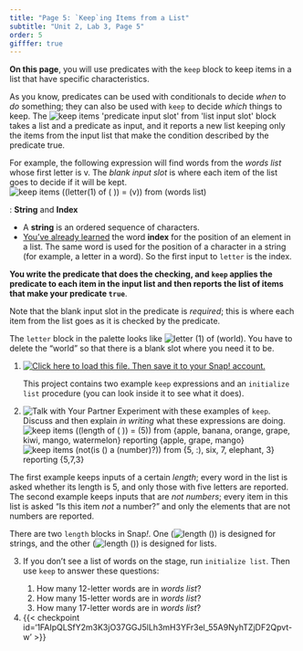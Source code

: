 ```yaml
---
title: "Page 5: `Keep`ing Items from a List"
subtitle: "Unit 2, Lab 3, Page 5"
order: 5
gifffer: true
---
```


::: learn
**On this page**, you will use predicates with the `keep` block to keep items in a list that have specific characteristics.
:::

As you know, predicates can be used with conditionals to decide <em>when</em> to <em>do</em> something; they can also be used with `keep` to decide <em>which</em> things to keep. The <img src="/img/blocks/keep.png" title="keep items &apos;predicate input slot&apos; from &apos;list input slot&apos;" alt="keep items &apos;predicate input slot&apos; from &apos;list input slot&apos;" class="inline"/> block takes a list and a predicate as input, and it reports a new list keeping only the items from the input list that make the condition described by the predicate true.

For example, the following expression will find words from the <var>words list</var> whose first letter is v. The <em>blank input slot</em> is where each item of the list goes to decide if it will be kept.<br> <img src="/img/2-complexity/keep-example-6.png" title="keep items  ((letter(1) of ( )) = (v)) from (words list)" alt="keep items  ((letter(1) of ( )) = (v)) from (words list)" class="ms-4"/>

::: vocabFullWidth
: **String** and **Index**

<ul>



<li>A **string** is an ordered sequence of characters.</li>



<li><a href="/unit-2/lab-2/2-quizzes.html" title="You've already learned the word index">You've already learned</a> the word **index** for the position of an element in a list. The same word is used for the position of a character in a string (for example, a letter in a word). So the first input to `letter` is the index.</li>

</ul>
:::

::: takeNote
**You write the predicate that does the checking, and `keep` applies the predicate to each item in the input list and then reports the list of items that make your predicate `true`**.

Note that the blank input slot in the predicate is <em>required</em>; this is where each item from the list goes as it is checked by the predicate.

::: endnote
The `letter` block in the palette looks like <img src="/img/blocks/letter-1-of-world.png" title="letter (1) of (world)" alt="letter (1) of (world)"/>. You have to delete the "world" so that there is a blank slot where you need it to be.
:::
:::

::: {#first .forYouToDo}
<ol>

<li>

<a class="run" href="/prog/2-complexity/U2L3-KeepingData.xml" target="_blank"><img src="/img/icons/load-save.png" title="Click here to load this file. Then save it to your Snap! account." alt="Click here to load this file. Then save it to your Snap! account." class="inline"/></a>

::: endnote
This project contains two example `keep` expressions and an `initialize list` procedure (you can look inside it to see what it does).
:::

</li>

<li><img src="/img/icons/talk-with-your-partner.png" title="Talk with Your Partner" alt="Talk with Your Partner" class="inline"/> Experiment with these examples of `keep`. Discuss and then explain <em>in writing</em> what these expressions are doing.<br /> <img src="/img/2-complexity/keep-example-4.png" title="keep items  ((length of ( )) = (5)) from {apple, banana, orange, grape, kiwi, mango, watermelon} reporting {apple, grape, mango}" alt="keep items  ((length of ( )) = (5)) from {apple, banana, orange, grape, kiwi, mango, watermelon} reporting {apple, grape, mango}" class="ms-4"/><br /> <img src="/img/2-complexity/keep-example-7.png" title="keep items  (not(is () a (number)?)) from {5, :), six, 7, elephant, 3} reporting {5,7,3}" alt="keep items  (not(is () a (number)?)) from {5, :), six, 7, elephant, 3} reporting {5,7,3}" class="ms-4"/></li>

</ol>
:::

The first example keeps inputs of a certain <em>length</em>; every word in the list is asked whether its length is 5, and only those with five letters are reported. The second example keeps inputs that are <em>not numbers</em>; every item in this list is asked "Is this item <em>not</em> a number?" and only the elements that are not numbers are reported.

There are two `length` blocks in Snap<em>!</em>. One (<img src="/img/blocks/length-of-blank-operator.png" title="length ()" alt="length ()" class="inline"/>) is designed for strings, and the other (<img src="/img/blocks/length-list.png" title="length ()" alt="length ()" class="inline"/>) is designed for lists.

::: forYouToDo
<ol start="3">

<li>

If you don't see a list of words on the stage, run `initialize list`. Then use `keep` to answer these questions:

<ol>

<li>How many 12-letter words are in <var>words list</var>?</li>

<li>How many 15-letter words are in <var>words list</var>?</li>

<li>How many 17-letter words are in <var>words list</var>?</li>

</ol>

</li>

<li> {{< checkpoint id='1FAIpQLSfY2m3K3jO37GGJ5lLh3mH3YFr3el_55A9NyhTZjDF2Qpvt-w' >}} </li>

</ol>
:::
